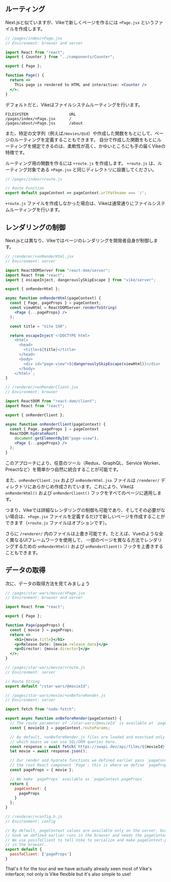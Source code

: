 
## ルーティング

Next.jsと似ていますが、Vikeで新しくページを作るには `+Page.jsx` というファイルを作成します。

```jsx
// /pages/index/+Page.jsx
// Environment: browser and server

import React from "react";
import { Counter } from "../components/Counter";

export { Page };

function Page() {
  return <>
    This page is rendered to HTML and interactive: <Counter />
  </>;
}
```

デフォルトだと、Vikeはファイルシステムルーティングを行います。

```
FILESYSTEM                  URL
/pages/index/+Page.jsx      /
/pages/about/+Page.jsx      /about
```

また、特定の文字列（例えば`/movies/@id`）や作成した関数をもとにして、ページのルーティングを定義することもできます。
自分で作成した関数をもとにルーティングを規定できるのは、柔軟性が高く、かゆいところにも手の届くVikeの特徴です。

ルーティング用の関数を作るには `+route.js` を作成します。
`+route.js` は、ルーティング対象である `+Page.jsx` と同じディレクトリに設置してください。

```js
// /pages/index/+route.js

// Route Function
export default pageContext => pageContext.urlPathname === '/';

```

`+route.js` ファイルを作成しなかった場合は、Vikeは通常通りにファイルシステムルーティングを行います。


## レンダリングの制御

Next.jsとは異なり、Vikeではページのレンダリングを開発者自身が制御します。

```jsx
// /renderer/+onRenderHtml.jsx
// Environment: server

import ReactDOMServer from "react-dom/server";
import React from "react";
import { escapeInject, dangerouslySkipEscape } from "vike/server";

export { onRenderHtml };

async function onRenderHtml(pageContext) {
  const { Page, pageProps } = pageContext;
  const viewHtml = ReactDOMServer.renderToString(
    <Page {...pageProps} />
  );

  const title = "Vite SSR";

  return escapeInject`<!DOCTYPE html>
    <html>
      <head>
        <title>${title}</title>
      </head>
      <body>
        <div id="page-view">${dangerouslySkipEscape(viewHtml)}</div>
      </body>
    </html>`;
}
```

```jsx
// /renderer/+onRenderClient.jsx
// Environment: browser

import ReactDOM from "react-dom/client";
import React from "react";

export { onRenderClient };

async function onRenderClient(pageContext) {
  const { Page, pageProps } = pageContext
  ReactDOM.hydrateRoot(
    document.getElementById("page-view"),
    <Page {...pageProps} />
  );
}
```

このアプローチにより、任意のツール（Redux、GraphQL、Service Worker、Preactなど）を簡単かつ自然に統合することが可能です。

また、`onRenderClient.jsx` および `onRenderHtml.jsx` ファイルは `/renderer/` ディレクトリにあらかじめ作成されています。これにより、Vikeは`onRenderHtml()` および `onRenderClient()` フックをすべてのページに適用します。

つまり、Vikeでは詳細なレンダリングの制御も可能であり、そしてその必要がない場合は、`+Page.jsx` ファイルを定義するだけで新しいページを作成することができます（`+route.js` ファイルはオプションです）。

さらに `/renderer/` 内のファイルは上書き可能です。たとえば、Vueのような全く異なるUIフレームワークを使用して、
一部のページを異なる方法でレンダリングするための `onRenderHtml()` および `onRenderClient()` フックを上書きすることもできます。


## データの取得

次に、データの取得方法を見てみましょう

```jsx
// /pages/star-wars/movie/+Page.jsx
// Environment: browser and server

import React from "react";

export { Page };

function Page(pageProps) {
  const { movie } = pageProps;
  return <>
    <h1>{movie.title}</h1>
    <p>Release Date: {movie.release_date}</p>
    <p>Director: {movie.director}</p>
  </>;
}
```

```js
// /pages/star-wars/movie/+route.js
// Environment: server

// Route String
export default "/star-wars/@movieId";
```

```js
// /pages/star-wars/movie/+onBeforeRender.js
// Environment: server

import fetch from "node-fetch";

export async function onBeforeRender(pageContext) {
  // The route parameter of `/star-wars/@movieId` is available at `pageContext.routeParams`
  const { movieId } = pageContext.routeParams;

  // By default, +onBeforeRender.js files are loaded and exectued only on the server-side
  // which means we can use SQL/ORM queries here.
  const response = await fetch(`https://swapi.dev/api/films/${movieId}`);
  let movie = await response.json();

  // Our render and hydrate functions we defined earlier pass `pageContext.pageProps` to
  // the root React component `Page`; this is where we define `pageProps`.
  const pageProps = { movie };

  // We make `pageProps` available as `pageContext.pageProps`
  return {
    pageContext: {
      pageProps
    }
  };
}
```

```js
// /renderer/+config.h.js
// Environment: config

// By default, pageContext values are available only on the server, but our onRenderClient()
// hook we defined earlier runs in the browser and needs the pageContext.pageProps value.
// We use passToClient to tell Vike to serialize and make pageContext.pageProps available
// in the browser.
export default {
  passToClient: ['pageProps']
}
```

That's it for the tour and we have actually already seen most of Vike's interface;
not only is Vike flexible but it's also simple to use!

<ScaffoldCallToActionTour />
